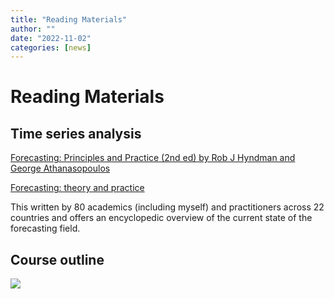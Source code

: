 ```yaml
---
title: "Reading Materials"
author: ""
date: "2022-11-02"
categories: [news]
---
```



# Reading Materials

## Time series analysis

[Forecasting: Principles and Practice (2nd ed) by Rob J Hyndman and George Athanasopoulos](https://otexts.com/fpp2/)

[Forecasting: theory and practice](https://forecasting-encyclopedia.com/)

This written by 80 academics (including myself) and practitioners across 22 countries and offers an encyclopedic overview of the current state of the forecasting field. 

## Course outline

![](co.png)
